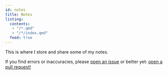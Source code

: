 ```yaml
---
id: notes
title: Notes
listing:
  contents: 
   - "/*.qmd"
   - "/*/index.qmd"
  feed: true
---
```


This is where I store and share some of my notes.

If you find errors or inaccuracies, please [open an
issue](https://github.com/Huite/huite.github.io/issues) or better yet: [open a
pull request!](https://github.com/Huite/huite.github.io/pulls)

